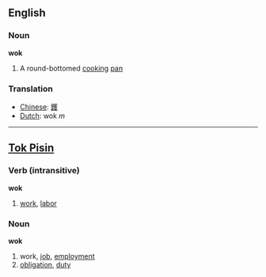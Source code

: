 ==English==
===Noun===

'''wok'''

#A round-bottomed [[cook]]ing [[pan]]

===Translation===

*[[Chinese]]: [[鑊]]
*[[Dutch]]: wok ''m''
----

==[[Tok Pisin]]==
===Verb (intransitive)===

'''wok'''

#[[work]], [[labor]]

===Noun===

'''wok'''

#work, [[job]], [[employment]]
#[[obligation]], [[duty]]